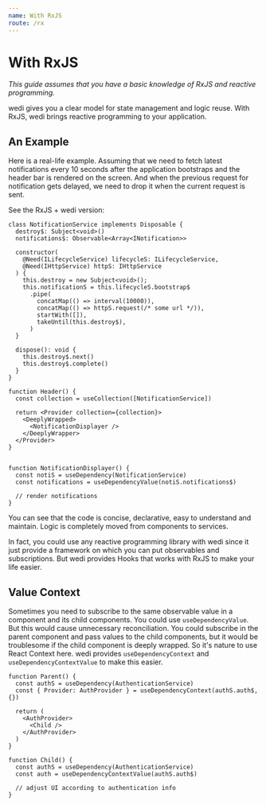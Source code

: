```yaml
---
name: With RxJS
route: /rx
---
```


# With RxJS

_This guide assumes that you have a basic knowledge of RxJS and reactive programming._

wedi gives you a clear model for state management and logic reuse. With RxJS, wedi brings reactive programming to your application.

## An Example

Here is a real-life example. Assuming that we need to fetch latest notifications every 10 seconds after the application bootstraps and the header bar is rendered on the screen. And when the previous request for notification gets delayed, we need to drop it when the current request is sent.

See the RxJS + wedi version:

```tsx
class NotificationService implements Disposable {
  destroy$: Subject<void>()
  notifications$: Observable<Array<INotification>>

  constructor(
    @Need(ILifecycleService) lifecycleS: ILifecycleService,
    @Need(IHttpService) httpS: IHttpService
  ) {
    this.destroy = new Subject<void>();
    this.notificationS = this.lifecycleS.bootstrap$
      .pipe(
        concatMap(() => interval(10000)),
        concatMap(() => httpS.request(/* some url */)),
        startWith([]),
        takeUntil(this.destroy$),
      )
  }

  dispose(): void {
    this.destroy$.next()
    this.destroy$.complete()
  }
}

function Header() {
  const collection = useCollection([NotificationService])

  return <Provider collection={collection}>
    <DeeplyWrapped>
      <NotificationDisplayer />
    </DeeplyWrapper>
  </Provider>
}


function NotificationDisplayer() {
  const notiS = useDependency(NotificationService)
  const notifications = useDependencyValue(notiS.notifications$)

  // render notifications
}
```

You can see that the code is concise, declarative, easy to understand and maintain. Logic is completely moved from components to services.

In fact, you could use any reactive programming library with wedi since it just provide a framework on which you can put observables and subscriptions. But wedi provides Hooks that works with RxJS to make your life easier.

## Value Context

Sometimes you need to subscribe to the same observable value in a component and its child components. You could use `useDependencyValue`. But this would cause unnecessary reconciliation. You could subscribe in the parent component and pass values to the child components, but it would be troublesome if the child component is deeply wrapped. So it's nature to use React Context here. wedi provides `useDependencyContext` and `useDependencyContextValue` to make this easier.

```tsx
function Parent() {
  const authS = useDependency(AuthenticationService)
  const { Provider: AuthProvider } = useDependencyContext(authS.auth$, {})

  return (
    <AuthProvider>
      <Child />
    </AuthProvider>
  )
}

function Child() {
  const authS = useDependency(AuthenticationService)
  const auth = useDependencyContextValue(authS.auth$)

  // adjust UI according to authentication info
}
```
